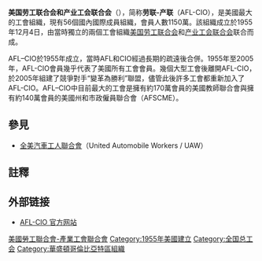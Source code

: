 {{Infobox Union |<!-- Include all unused fields for future use. See [[template:Infobox_Union|template:Infobox Union]] for usage. -->
|name= 劳联-产联
|country=  美國
|affiliation= [[国际工会联合会|国际工会联合会]]
|members= 12,741,859 人(2014年)<ref name="OLMS_LM-2_2014-09-26">{{Cite OLMS|filenum=000-106|rptId=562569|rptForm=LM2Form|date=September 26, 2014}}</ref>
|full_name= [[美國勞工聯合會|美國勞工聯合會]]和[[產業工會聯合會|產業工會聯合會]]
|founded= {{Start date and age|1955|12|04|dly=df}}
|current=
|website= {{URL|aflcio.org}}
|office        = [[华盛顿哥伦比亚特区|华盛顿哥伦比亚特区]][[16街|16街]]815号 
|footnotes=
|native_name=
|head=
|dissolved_date=
|dissolved_state= Merged into
|merged_into=
}}
'''美国劳工联合会和产业工会联合会'''（{{lang-en|American Federation of Labor and Congress of Industrial Organizations}}），简称'''劳联-产联'''（AFL-CIO），是美國最大的工會組織，現有56個國內國際成員組織，會員人數1150萬。該組織成立於1955年12月4日，由當時獨立的兩個工會組織[[美国劳工联合会|美国劳工联合会]]和[[产业工会联合会|产业工会联合会]]联合而成。

AFL–CIO於1955年成立，當時AFL和CIO經過長期的疏遠後合併。1955年至2005年，AFL-CIO會員幾乎代表了美國所有工會會員。幾個大型工會後離開AFL-CIO，於2005年組建了競爭對手“變革為勝利”聯盟，儘管此後許多工會都重新加入了AFL-CIO。AFL–CIO中目前最大的工會是擁有約170萬會員的美國教師聯合會與擁有約140萬會員的美國州和市政僱員聯合會（AFSCME）。
==參見==
*[[全美汽車工人聯合會|全美汽車工人聯合會]]（United Automobile Workers / UAW）

==註釋==
{{reflist}}

== 外部链接 ==
* [http://aflcio.org AFL-CIO 官方网站]{{en}}

{{劳联产联}}
{{Org-stub}}

[[Category:美國勞工聯合會-產業工會聯合會|]]
[[Category:1955年美國建立|Category:1955年美國建立]]
[[Category:全国总工会|Category:全国总工会]]
[[Category:華盛頓哥倫比亞特區組織|Category:華盛頓哥倫比亞特區組織]]